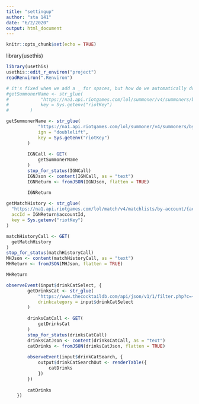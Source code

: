 ```yaml
---
title: "settingup"
author: "sta 141"
date: "6/2/2020"
output: html_document
---
```


```r
knitr::opts_chunk$set(echo = TRUE)
```
library(usethis)

```r
library(usethis)
usethis::edit_r_environ("project")
readRenviron(".Renviron")
```
```r

# it's fixed when we add a _ for spaces, but how do we automatically do that? 
#getSummonerName <- str_glue(
#            "https://na1.api.riotgames.com/lol/summoner/v4/summoners/by-name/C9_ZVEN/?api_key={key}",
#            key = Sys.getenv("riotKey")
#        )

getSummonerName <- str_glue(
            "https://na1.api.riotgames.com/lol/summoner/v4/summoners/by-name/{ign}/?api_key={key}",
            ign = "doublelift",
            key = Sys.getenv("riotKey")
        )
        
        IGNCall <- GET(
            getSummonerName
        )
        stop_for_status(IGNCall)
        IGNJson <- content(IGNCall, as = "text")
        IGNReturn <- fromJSON(IGNJson, flatten = TRUE)

        IGNReturn
        
getMatchHistory <- str_glue(
  "https://na1.api.riotgames.com/lol/match/v4/matchlists/by-account/{accId}/?api_key={key}",
  accId = IGNReturn$accountId,
  key = Sys.getenv("riotKey")
)

matchHistoryCall <- GET(
  getMatchHistory
)
stop_for_status(matchHistoryCall)
MHJson <- content(matchHistoryCall, as = "text")
MHReturn <- fromJSON(MHJson, flatten = TRUE)

MHReturn
```

```r
observeEvent(input$drinkCatSelect, {
        getDrinksCat <- str_glue(
            "https://www.thecocktaildb.com/api/json/v1/1/filter.php?c={drinkcategory}",
            drinkcategory = input$drinkCatSelect
        )
        
        drinksCatCall <- GET(
            getDrinksCat
        )
        stop_for_status(drinksCatCall)
        drinksCatJson <- content(drinksCatCall, as = "text")
        catDrinks <- fromJSON(drinksCatJson, flatten = TRUE)
        
        observeEvent(input$drinkCatSearch, {
            output$drinkCatSearchOut <- renderTable({
                catDrinks
            })
        })
        
        catDrinks
    })

```